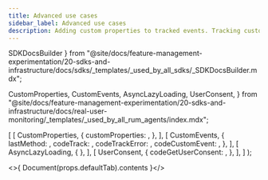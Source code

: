 ```yaml
---
title: Advanced use cases
sidebar_label: Advanced use cases
description: Adding custom properties to tracked events. Tracking custom events. Async loading. Supporting user consent.
---
```


  SDKDocsBuilder
} from "@site/docs/feature-management-experimentation/20-sdks-and-infrastructure/docs/sdks/_templates/_used_by_all_sdks/_SDKDocsBuilder.mdx";

  CustomProperties,
  CustomEvents,
  AsyncLazyLoading,
  UserConsent,
} from "@site/docs/feature-management-experimentation/20-sdks-and-infrastructure/docs/real-user-monitoring/_templates/_used_by_all_rum_agents/index.mdx";




  [
    [ 
      CustomProperties, 
      { 
        customProperties: <Properties />,
       }, 
    ],
    [ 
      CustomEvents, 
      {
        lastMethod:      <LastMethod />,
        codeTrack:       <Track defaultTab={t} />,
        codeTrackError:  <TrackError defaultTab={t} />,
        codeCustomEvent: <CustomEvent defaultTab={t} />,
      },
    ],
    [ 
      AsyncLazyLoading, 
      {
      },
    ],
    [
      UserConsent,
      {
        codeGetUserConsent: <GetUserConsent defaultTab={t} />,
      },
    ],
  ]
);

<>{ Document(props.defaultTab).contents }</>
